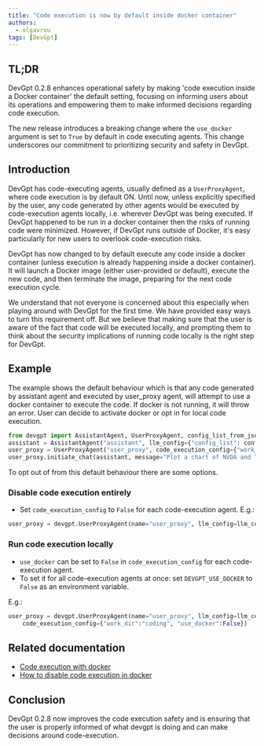 ```yaml
---
title: "Code execution is now by default inside docker container"
authors:
  - olgavrou
tags: [DevGpt]
---
```



## TL;DR

DevGpt 0.2.8 enhances operational safety by making 'code execution inside a Docker container' the default setting, focusing on informing users about its operations and empowering them to make informed decisions regarding code execution.

The new release introduces a breaking change where the `use_docker` argument is set to `True` by default in code executing agents. This change underscores our commitment to prioritizing security and safety in DevGpt.

## Introduction

DevGpt has code-executing agents, usually defined as a `UserProxyAgent`, where code execution is by default ON. Until now, unless explicitly specified by the user, any code generated by other agents would be executed by code-execution agents locally, i.e. wherever DevGpt was being executed. If DevGpt happened to be run in a docker container then the risks of running code were minimized. However, if DevGpt runs outside of Docker, it's easy particularly for new users to overlook code-execution risks.

DevGpt has now changed to by default execute any code inside a docker container (unless execution is already happening inside a docker container). It will launch a Docker image (either user-provided or default), execute the new code, and then terminate the image, preparing for the next code execution cycle.

We understand that not everyone is concerned about this especially when playing around with DevGpt for the first time. We have provided easy ways to turn this requirement off. But we believe that making sure that the user is aware of the fact that code will be executed locally, and prompting them to think about the security implications of running code locally is the right step for DevGpt.

## Example

The example shows the default behaviour which is that any code generated by assistant agent and executed by user_proxy agent, will attempt to use a docker container to execute the code. If docker is not running, it will throw an error. User can decide to activate docker or opt in for local code execution.

```python
from devgpt import AssistantAgent, UserProxyAgent, config_list_from_json
assistant = AssistantAgent("assistant", llm_config={"config_list": config_list})
user_proxy = UserProxyAgent("user_proxy", code_execution_config={"work_dir": "coding"})
user_proxy.initiate_chat(assistant, message="Plot a chart of NVDA and TESLA stock price change YTD.")
```

To opt out of from this default behaviour there are some options.

### Disable code execution entirely

- Set `code_execution_config` to `False` for each code-execution agent. E.g.:

```python
user_proxy = devgpt.UserProxyAgent(name="user_proxy", llm_config=llm_config, code_execution_config=False)
```

### Run code execution locally

- `use_docker` can be set to `False` in `code_execution_config` for each code-execution agent.
- To set it for all code-execution agents at once: set `DEVGPT_USE_DOCKER` to `False` as an environment variable.

E.g.:

```python
user_proxy = devgpt.UserProxyAgent(name="user_proxy", llm_config=llm_config,
    code_execution_config={"work_dir":"coding", "use_docker":False})
```

## Related documentation

- [Code execution with docker](https://khulnasoft.github.io/devgpt/docs/Installation#code-execution-with-docker-default)
- [How to disable code execution in docker](https://khulnasoft.github.io/devgpt/docs/FAQ#agents-are-throwing-due-to-docker-not-running-how-can-i-resolve-this)

## Conclusion

DevGpt 0.2.8 now improves the code execution safety and is ensuring that the user is properly informed of what devgpt is doing and can make decisions around code-execution.
